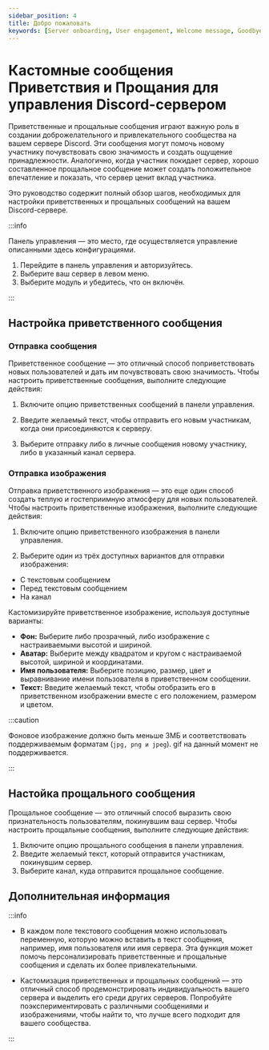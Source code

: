 ```yaml
---
sidebar_position: 4
title: Добро пожаловать
keywords: [Server onboarding, User engagement, Welcome message, Goodbye message, Customization] 
---
```



# Кастомные сообщения Приветствия и Прощания для управления Discord-сервером

Приветственные и прощальные сообщения играют важную роль в создании доброжелательного и привлекательного сообщества на вашем сервере Discord. Эти сообщения могут помочь новому участнику почувствовать свою значимость и создать ощущение принадлежности. Аналогично, когда участник покидает сервер, хорошо составленное прощальное сообщение может создать положительное впечатление и показать, что сервер ценит вклад участника.

Это руководство содержит полный обзор шагов, необходимых для настройки приветственных и прощальных сообщений на вашем Discord-сервере.

:::info

Панель управления — это место, где осуществляется управление описанными здесь конфигурациями.

1. Перейдите в панель управления и авторизуйтесь. 
2. Выберите ваш сервер в левом меню.
3. Выберите модуль и убедитесь, что он включён. 

:::

## Настройка приветственного сообщения

### Отправка сообщения

Приветственное сообщение — это отличный способ поприветствовать новых пользователей и дать им почувствовать свою значимость. Чтобы настроить приветственные сообщения, выполните следующие действия:

1. Включите опцию приветственных сообщений в панели управления. 

2. Введите желаемый текст, чтобы отправить его новым участникам, когда они присоединяются к серверу. 

3. Выберите отправку либо в личные сообщения новому участнику, либо в указанный канал сервера.

### Отправка изображения

Отправка приветственного изображения — это еще один способ создать теплую и гостеприимную атмосферу для новых пользователей. Чтобы настроить приветственные изображения, выполните следующие действия:

1. Включите опцию приветственного изображения в панели управления.

2. Выберите один из трёх доступных вариантов для отправки изображения:

- С текстовым сообщением
- Перед текстовым сообщением
- На канал

Кастомизируйте приветственное изображение, используя доступные варианты:

- **Фон:** Выберите либо прозрачный, либо изображение с настраиваемыми высотой и шириной.
- **Аватар:** Выберите между квадратом и кругом с настраиваемой высотой, шириной и координатами.
- **Имя пользователя:** Выберите позицию, размер, цвет и выравнивание имени пользователя в приветственном сообщении.
- **Текст:** Введите желаемый текст, чтобы отобразить его в приветственном изображении вместе с его положением, размером и цветом.

:::caution 

Фоновое изображение должно быть меньше 3МБ и соответствовать поддерживаемым форматам (`jpg, png и jpeg`). gif на данный момент не поддерживается.

:::

## Настойка прощального сообщения

Прощальное сообщение — это отличный способ выразить свою признательность пользователям, покинувшим ваш сервер. Чтобы настроить прощальные сообщения, выполните следующие действия:

1. Включите опцию прощального сообщения в панели управления.
2. Введите желаемый текст, который отправится участникам, покинувшим сервер.
3. Выберите канал, куда отправится прощальное сообщение.

## Дополнительная информация

:::info 

- В каждом поле текстового сообщения можно использовать переменную, которую можно вставить в текст сообщения, например, имя пользователя или имя сервера. Эта функция может помочь персонализировать приветственные и прощальные сообщения и сделать их более привлекательными.

- Кастомизация приветственных и прощальных сообщений — это отличный способ продемонстрировать индивидуальность вашего сервера и выделить его среди других серверов. Попробуйте поэкспериментировать с различными сообщениями и изображениями, чтобы найти то, что лучше всего подходит для вашего сообщества.

:::
